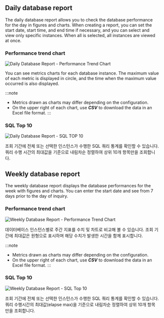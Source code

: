 ## Daily database report

The daily database report allows you to check the database performance for the day in figures and charts. When creating a report, you can set the start date, start time, and end time if necessary, and you can select and view only specific instances. When all is selected, all instances are viewed at once.

### Performance trend chart

![Daily Database Report - Performance Trend Chart](/img/db_daily_report_01.png)

You can see metrics charts for each database instance. The maximum value of each metric is displayed in circle, and the time when the maximum value occurred is also displayed.

:::note

-   Metrics drawn as charts may differ depending on the configuration.
    <!-- 담당자 문의 Config ?? -->
-   On the upper right of each chart, use **_CSV_** to download the data in an Excel file format.
    :::

### SQL Top 10

![Daily Database Report - SQL TOP 10](https://img.whatap.io/media/images/db_daily_report_02.png)

조회 기간에 전체 또는 선택한 인스턴스가 수행한 SQL 쿼리 통계를 확인할 수 있습니다. 쿼리 수행 시간의 최대값을 기준으로 내림차순 정렬하여 상위 10개 항목만을 조회합니다.

## Weekly database report

The weekly database report displays the database performances for the week with figures and charts. You can enter the start date and see from 7 days prior to the day of inquiry.

### Performance trend chart

![Weekly Database Report - Performance Trend Chart](/img/db_weekly_report_01.png)

데이터베이스 인스턴스별로 주간 지표를 수치 및 차트로 비교해 볼 수 있습니다. 조회 기간에 최대값은 원형으로 표시하며 해당 수치가 발생한 시간을 함께 표시합니다.

:::note

-   Metrics drawn as charts may differ depending on the configuration.
    <!-- 담당자 문의 Config ?? -->
-   On the upper right of each chart, use **_CSV_** to download the data in an Excel file format.
    :::

### SQL Top 10

![Weekly Database Report - SQL Top 10](/img/db_weekly_report_02.png)

조회 기간에 전체 또는 선택한 인스턴스가 수행한 SQL 쿼리 통계를 확인할 수 있습니다. 쿼리 수행시간의 최대값(elapse max)을 기준으로 내림차순 정렬하여 상위 10개 항목만을 조회합니다.
